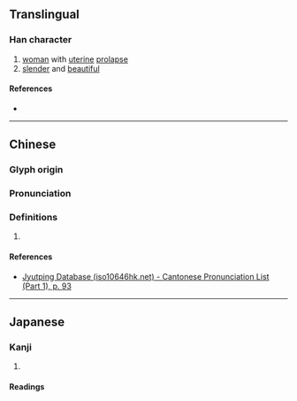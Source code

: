 {{character info/new}}
==Translingual==

===Han character===
{{Han char|rn=38|rad=女|as=07|sn=10|four=42441|canj=VNKG|ids=⿰女廷}}

# [[woman]] with [[uterine]] [[prolapse]]
# [[slender]] and [[beautiful]]

====References====
* {{Han ref|kx=0262.150|dkj=06303|dj=0529.050|hdz=21045.010|uh=5A17|ud=23063|bh=D161|bd=53601}}

----

==Chinese==
{{zh-forms}}

===Glyph origin===
{{Han etym}}

===Pronunciation===
{{zh-pron
|m=tǐng
|c=ting5
|mc=y
|oc=y
|cat=
}}

===Definitions===
{{zh-hanzi}}

# {{rfdef|zh}}

====References====
* [http://www.iso10646hk.net/jp/document/download.jsp Jyutping Database (iso10646hk.net) - Cantonese Pronunciation List (Part 1), p. 93]

----

==Japanese==

===Kanji===
{{ja-kanji|grade=|rs=女07}}

# {{defn|lang=ja|sort=女07}}

====Readings====
{{ja-readings|on=[[てい]] (tei), [[じょう]] (jō), [[てん]] (ten)|kun=[[すらりとしてみめよい]] (suraritoshitemimeyoi)}}